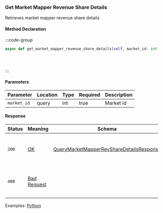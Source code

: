 ### Get Market Mapper Revenue Share Details

Retrieves market mapper revenue share details

#### Method Declaration

:::code-group

```python [Python]
async def get_market_mapper_revenue_share_details(self, market_id: int) -> QueryMarketMapperRevShareDetailsResponse
```

```typescript [TypeScript]
```

```rust [Rust]
```

```url [API]

```

:::

#### Parameters

| Parameter   | Location | Type      | Required | Description                                            |
| ----------- | -------- | --------- | -------- | ------------------------------------------------------ |
| `market_id` | query    | int       | true     | Market id                                              |


#### Response

| Status | Meaning       | Schema                                        | Description                           |
| ------ | ------------- | --------------------------------------------- | ------------------------------------- |
| `200`  | [OK]          | [QueryMarketMapperRevShareDetailsResponse]    | Market mapper revenue share details   |
| `400`  | [Bad Request] |                                               | The request was malformed or invalid. |

Examples: [Python]

[Python]: https://github.com/dydxprotocol/v4-clients/blob/95f2ad4b7d87e2c8f819138fcbe903826af47230/v4-client-py-v2/examples/revenue_share_example.py
[OK]: /types/ok
[QueryMarketMapperRevShareDetailsResponse]: /types/query_market_mapper_revenue_share_details_response
[Bad Request]: /types/bad-request
